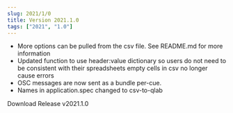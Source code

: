 ```yaml
---
slug: 2021/1/0
title: Version 2021.1.0
tags: ["2021", "1.0"]
---
```




- More options can be pulled from the csv file. See README.md for more information
- Updated function to use header:value dictionary so users do not need to be consistent with their spreadsheets
empty cells in csv no longer cause errors
- OSC messages are now sent as a bundle per-cue.
- Names in application.spec changed to csv-to-qlab

<div className={styles.buttons}>
    <Link
    className="button button--primary button--lg"
    to="https://github.com/fross123/csv_to_qlab/releases/download/v2021.1.0/csv_to_qlab.zip">
    Download Release v2021.1.0
    </Link>
</div>